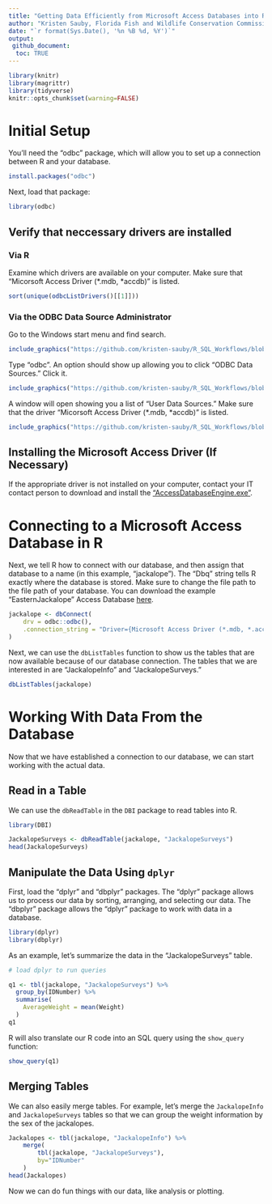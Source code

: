 ```yaml
---
title: "Getting Data Efficiently from Microsoft Access Databases into R"
author: "Kristen Sauby, Florida Fish and Wildlife Conservation Commission"  
date: "`r format(Sys.Date(), '%n %B %d, %Y')`"
output:  
 github_document:  
  toc: TRUE
---
```


```r
library(knitr)
library(magrittr)
library(tidyverse)
knitr::opts_chunk$set(warning=FALSE)
```


# Initial Setup {.tabset}

You'll need the "odbc" package, which will allow you to set up a connection between R and your database.

```r
install.packages("odbc")
```

Next, load that package:
```r
library(odbc)
```

## Verify that neccessary drivers are installed

### Via R

Examine which drivers are available on your computer. Make sure that "Micorsoft Access Driver (\*.mdb, \*accdb)" is listed.

```r
sort(unique(odbcListDrivers()[[1]]))
```


### Via the ODBC Data Source Administrator

Go to the Windows start menu and find search.

```r
include_graphics("https://github.com/kristen-sauby/R_SQL_Workflows/blob/master/code/Workflows/Windows_search.png")
```

Type "odbc". An option should show up allowing you to click "ODBC Data Sources." Click it.

```r
include_graphics("https://github.com/kristen-sauby/R_SQL_Workflows/blob/master/code/Workflows/odbc.png")
```
 
A window will open showing you a list of "User Data Sources."  Make sure that the driver "Micorsoft Access Driver (\*.mdb, \*accdb)" is listed.

```r
include_graphics("https://github.com/kristen-sauby/R_SQL_Workflows/blob/master/code/Workflows/drivers.png")
```


## Installing the Microsoft Access Driver (If Necessary)

If the appropriate driver is not installed on your computer, contact your IT contact person to download and install the  ["AccessDatabaseEngine.exe"](https://www.microsoft.com/en-us/download/details.aspx?id=54920 "Access Database Engine").


<!--  ## Accessing Microsoft Access Database with .accdb File Extension



## Accessing Microsoft Access Database with .mdb File Extension

Next, make sure that you are running *32-bit* R. In RStudio, go to Tools -> Global Options, and then at the top of the window it will give you the option to change to change the R version. Change it to 32-bit, and restart R.

```r
# this works but doesn't get it in a format usable by dplyr
con <- odbcDriverConnect('Driver={Microsoft Access Driver (*.mdb)};DBQ=C:/Users/Kristen.Sauby/Desktop/Nightlight_20181011.mdb')
```
-->



# Connecting to a  Microsoft Access Database in R {.tabset}


Next, we tell R how to connect with our database, and then assign that database to a name (in this example, "jackalope"). The "Dbq" string tells R exactly where the database is stored. Make sure to change the file path to the file path of your database. You can download the example "EasternJackalope" Access Database  [here](https://github.com/kristen-sauby/R_SQL_Workflows/blob/master/EasternJackalope.accdb "Eastern Jackalope Data! =D").

```r
jackalope <- dbConnect(
	drv = odbc::odbc(), 
	.connection_string = "Driver={Microsoft Access Driver (*.mdb, *.accdb)}; Dbq=C:/Users/Kristen.Sauby/Documents/Projects/Data_Management_Workflows/R_SQL_Workflows/EasternJackalope.accdb"
)
```


Next, we can use the `dbListTables` function to show us the tables that are now available because of our database connection. The tables that we are interested in are "JackalopeInfo" and "JackalopeSurveys."

```r
dbListTables(jackalope)
```

# Working With Data From the Database {.tabset}


Now that we have established a connection to our database, we can start working with the actual data.

## Read in a Table

We can use the `dbReadTable` in the `DBI` package to read tables into R.

```r
library(DBI)

JackalopeSurveys <- dbReadTable(jackalope, "JackalopeSurveys")
head(JackalopeSurveys)
```

## Manipulate the Data Using `dplyr`

First, load the "dplyr" and "dbplyr" packages. The "dplyr" package allows us to process our data by sorting, arranging, and selecting our data. The "dbplyr" package allows the "dplyr" package to work with data in a database.

```r
library(dplyr)
library(dbplyr)
```

As an example, let's summarize the data in the "JackalopeSurveys" table.

```r
# load dplyr to run queries

q1 <- tbl(jackalope, "JackalopeSurveys") %>%
  group_by(IDNumber) %>%
  summarise(
    AverageWeight = mean(Weight)
  )
q1
```


R will also translate our R code into an SQL query using the `show_query` function:
```r
show_query(q1)
```


## Merging Tables

We can also easily merge tables. For example, let's merge the `JackalopeInfo` and `JackalopeSurveys` tables so that we can group the weight information by the sex of the jackalopes.

```r
Jackalopes <- tbl(jackalope, "JackalopeInfo") %>%
	merge(
		tbl(jackalope, "JackalopeSurveys"), 
		by="IDNumber"
	)
head(Jackalopes)
```

Now we can do fun things with our data, like analysis or plotting.
